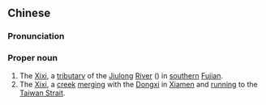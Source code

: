 ==Chinese==
{{zh-forms|[[west]]<br>[[western]]|[[creek]]<br>[[stream]]}}
{{zh-wp|zh|en:Xixi}}

===Pronunciation===
{{zh-pron
|m=Xīxī
|cat=pn
}}

===Proper noun===
{{zh-proper noun}}

# The [[Xixi]], a [[tributary]] of the [[Jiulong]] [[river|River]] ({{zh-l|[[九龍]][[江]]}}) in [[southern]] [[Fujian]].
# The [[Xixi]], a [[creek]] [[merging]] with the [[Dongxi]] in [[Xiamen]] and [[running]] to the [[Taiwan Strait]].